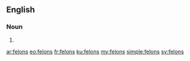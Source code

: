 ==English==

===Noun===
{{head|en|plural}}

# {{plural of|felon|lang=en|nocat=1}}

[[ar:felons]]
[[eo:felons]]
[[fr:felons]]
[[ku:felons]]
[[my:felons]]
[[simple:felons]]
[[sv:felons]]